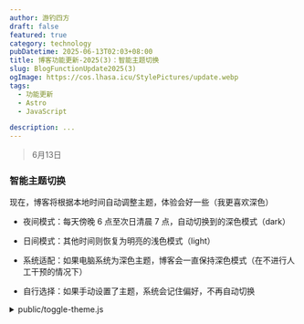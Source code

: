 ```yaml
---
author: 游钓四方
draft: false
featured: true
category: technology
pubDatetime: 2025-06-13T02:03+08:00
title: 博客功能更新-2025(3)：智能主题切换
slug: BlogFunctionUpdate2025(3)
ogImage: https://cos.lhasa.icu/StylePictures/update.webp
tags:
  - 功能更新
  - Astro
  - JavaScript

description: ...
---
```


> 6月13日

### 智能主题切换

现在，博客将根据本地时间自动调整主题，体验会好一些（我更喜欢深色）

* 夜间模式：每天傍晚 6 点至次日清晨 7 点，自动切换到的深色模式（dark）

* 日间模式：其他时间则恢复为明亮的浅色模式（light）

* 系统适配：如果电脑系统为深色主题，博客会一直保持深色模式（在不进行人工干预的情况下）

* 自行选择：如果手动设置了主题，系统会记住偏好，不再自动切换

<details>
<summary>public/toggle-theme.js</summary>
```javascript
// ...

// Get theme data from local storage
const currentTheme = localStorage.getItem("theme");
const userManuallySetTheme = localStorage.getItem("userSetTheme") === "true";

// 检查是否应该根据时间自动使用深色主题
function shouldUseDarkThemeByTime() {
  const now = new Date();
  const hour = now.getHours();
  // 晚上6点(18:00)到早上7点(07:00)之间使用深色主题
  return hour >= 18 || hour < 7;
}

// 检查用户是否手动设置过主题
function isUserPreferenceSet() {
  return userManuallySetTheme;
}

function getPreferTheme() {
  // 1. 如果用户手动设置过主题，优先使用用户设置
  if (isUserPreferenceSet() && currentTheme) return currentTheme;

  // 2. 如果没有手动设置，检查是否应该根据时间使用深色主题
  if (shouldUseDarkThemeByTime()) return "dark";

  // 3. 如果有主题方案设置，使用设置的方案
  if (primaryColorScheme) return primaryColorScheme;

  // 4. 最后使用用户设备的颜色方案偏好
  return window.matchMedia("(prefers-color-scheme: dark)").matches
    ? "dark"
    : "light";
}

let themeValue = getPreferTheme();

function setPreference(userManualSet = false) {
  localStorage.setItem("theme", themeValue);
  
  // 只有用户手动设置时才标记
  if (userManualSet) {
    localStorage.setItem("userSetTheme", "true");
  }
  
  reflectPreference();
}

window.onload = () => {
  // ...

  // 用户点击按钮切换主题，标记为用户手动设置
  document.querySelector("#theme-btn")?.addEventListener("click", () => {
    themeValue = themeValue === "light" ? "dark" : "light";
    setPreference(true);
  });
  
  // 如果用户没有手动设置主题，添加定时器检查时间变化
  if (!isUserPreferenceSet()) {
    const autoThemeChecker = () => {
      const shouldBeDark = shouldUseDarkThemeByTime();
      const currentThemeOnPage = document.firstElementChild.getAttribute("data-theme");

      if (shouldBeDark && currentThemeOnPage === "light") {
        themeValue = "dark";
        setPreference(false);
      } else if (!shouldBeDark && currentThemeOnPage === "dark") {
        themeValue = "light";
        setPreference(false);
      }
    };
    
    autoThemeChecker();
    setInterval(autoThemeChecker, 60000); // 每分钟检查一次
  }
};

// 根据系统颜色方案变化
window
  .matchMedia("(prefers-color-scheme: dark)")
  .addEventListener("change", ({ matches: isDark }) => {
    if (!isUserPreferenceSet() && !shouldUseDarkThemeByTime()) {
      themeValue = isDark ? "dark" : "light";
      setPreference(false);
    }
  });

// ...
```
</details>